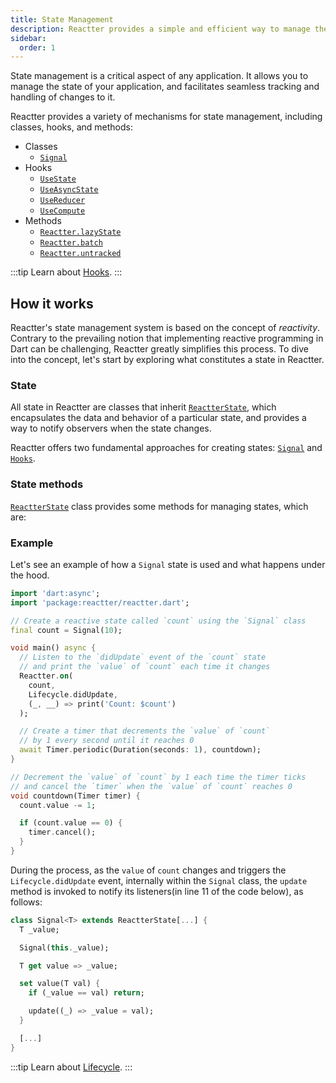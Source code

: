 ```yaml
---
title: State Management
description: Reactter provides a simple and efficient way to manage the state of your application.
sidebar:
  order: 1
---
```


State management is a critical aspect of any application.
It allows you to manage the state of your application, and facilitates seamless tracking and handling of changes to it.

Reactter provides a variety of mechanisms for state management, including classes, hooks, and methods:

- Classes
  - <HT>[`Signal`](/reactter/classes/signal)</HT>
- Hooks
  - <HT>[`UseState`](/reactter/hooks/use_state)</HT>
  - <HT>[`UseAsyncState`](/reactter/hooks/use_async_state)</HT>
  - <HT>[`UseReducer`](/reactter/hooks/use_reducer)</HT>
  - <HT>[`UseCompute`](/reactter/hooks/use_compute)</HT>
- Methods
  - <HM>[`Reactter.lazyState`](/reactter/methods/to_manage_state/lazy_state)</HM>
  - <HM>[`Reactter.batch`](/reactter/methods/to_manage_state/batch)</HM>
  - <HM>[`Reactter.untracked`](/reactter/methods/to_manage_state/untracked)</HM>

:::tip
  Learn about <HT>[Hooks](/reactter/core_concepts/hooks)</HT>.
:::

## How it works

Reactter's state management system is based on the concept of _reactivity_.
Contrary to the prevailing notion that implementing reactive programming in Dart can be challenging,
Reactter greatly simplifies this process.
To dive into the concept, let's start by exploring what constitutes a state in Reactter.

### State

All state in Reactter are classes that inherit <HT><a href="https://pub.dev/documentation/reactter/latest/reactter/ReactterState-class.html" target="_blank">`ReactterState`</a></HT>,
which encapsulates the data and behavior of a particular state, and provides a way to notify observers when the state changes.

Reactter offers two fundamental approaches for creating states: <HT>[`Signal`](/reactter/classes/signal)</HT> and <HT>[`Hooks`](/reactter/core_concepts/hooks)</HT>.

### State methods

<HT><a href="https://pub.dev/documentation/reactter/latest/reactter/ReactterState-class.html" target="_blank">`ReactterState`</a></HT> class provides some methods for managing states, which are:

<StateMethods />

### Example

Let's see an example of how a <HT>`Signal`</HT> state is used and what happens under the hood.

```dart title="main.dart" /(Signal)(?!\u0060)/ /count(?!down)(?!\u0060)/ "count.value" "Reactter.on" "Lifecycle.didUpdate"
import 'dart:async';
import 'package:reactter/reactter.dart';

// Create a reactive state called `count` using the `Signal` class
final count = Signal(10);

void main() async {
  // Listen to the `didUpdate` event of the `count` state
  // and print the `value` of `count` each time it changes
  Reactter.on(
    count,
    Lifecycle.didUpdate,
    (_, __) => print('Count: $count')
  );

  // Create a timer that decrements the `value` of `count`
  // by 1 every second until it reaches 0
  await Timer.periodic(Duration(seconds: 1), countdown);
}

// Decrement the `value` of `count` by 1 each time the timer ticks
// and cancel the `timer` when the `value` of `count` reaches 0
void countdown(Timer timer) {
  count.value -= 1;

  if (count.value == 0) {
    timer.cancel();
  }
}
```

During the process, as the `value` of `count` changes and triggers the <HE>`Lifecycle.didUpdate`</HE> event,
internally within the <HT>`Signal`</HT> class, the <HM>`update`</HM> method is invoked to notify its listeners(in line 11 of the code below), as follows:

```dart "ReactterState" "_value" "update"
class Signal<T> extends ReactterState[...] {
  T _value;

  Signal(this._value);

  T get value => _value;

  set value(T val) {
    if (_value == val) return;

    update((_) => _value = val);
  }

  [...]
}
```

:::tip
  Learn about <HT>[Lifecycle](/reactter/core_concepts/lifecycle)</HT>.
:::